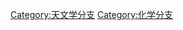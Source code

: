 {{portal|化学}}
{{Commonscat|Astrochemistry}}

[[Category:天文学分支|Category:天文学分支]]
[[Category:化学分支|Category:化学分支]]